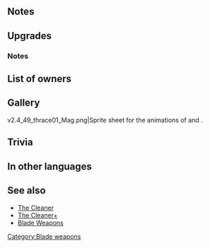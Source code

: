 {{Weapon Infobox
|tagid=SID_雷旋トルネード
|weaponType=Green Tome
|might=14
|range=2
|effect=Grants bonus to unit’s Atk = total bonuses on unit during combat.
|cost=400
|exclusive=1
|userVersion1=Closed
|userVersion2=Open
|statModifiers=0,14,0,0,0
|required=Rexcalibur
|SE=se_effect_wind06.flac
|userVersion3=Gleam Closed
|userVersion4=Gleam Open
|refinePaths=default
|refineSP=400
|refineMedals=500
|refineDews=200
|effectSkill1=If unit or ally initiates combat against a foe within 2 spaces of unit, inflicts Spd/Res-5 on that foe during combat.
|iconSkill1=Thunderhead W.png
|tagidExtraSkill1=周
|properties=random_owner
}}
==Notes==
{{BonusesToAtk}}
==Upgrades==
{{Weapon Upgrade List}}
===Notes===
{{IfUnitInitiates}}
{{Combat reductions}}
{{FoesCombatEffect|effect=combat reduction}}
==List of owners==
{{Skill Hero List}}
==Gallery==
<gallery>
v2.4_49_thrace01_Mag.png|Sprite sheet for the animations of {{PAGENAME}} and {{St|Forblaze}}.
</gallery>
==Trivia==
{{Rsn|周囲弱化R後速魔5|Surroundings Weakening R Spd/Res 5}} 
==In other languages==
{{OtherLanguages
|japanese=雷旋の書
|german=Gewitterwolke
|spanishEU=Centella
|spanishLA=Tornado eléctrico
|french=Tome Tonnerre
|italian=Nube tonante
|chineseTW=雷旋之書
|portuguese=Cúmulo-nimbo
}}
==See also==
* [[The Cleaner]]
* [[The Cleaner+]]
* [[Blade Weapons]]
{{Weapons Navbox}}
[[Category:Blade weapons]]